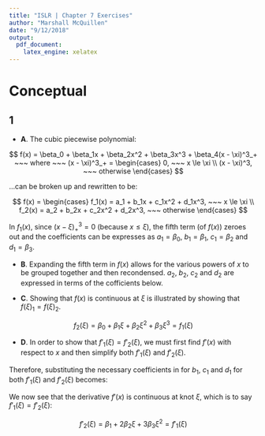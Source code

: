 ```yaml
---
title: "ISLR | Chapter 7 Exercises"
author: "Marshall McQuillen"
date: "9/12/2018"
output: 
  pdf_document: 
    latex_engine: xelatex
---
```


# Conceptual

## 1

* **A**. The cubic piecewise polynomial:

$$
f(x) = \beta_0 + \beta_1x + \beta_2x^2 + \beta_3x^3 + \beta_4(x - \xi)^3_+ ~~~ 
where ~~~ (x - \xi)^3_+ = 
\begin{cases}
0, ~~~ x \le \xi \\ 
(x - \xi)^3, ~~~ otherwise
\end{cases}
$$

\setlength{\leftskip}{1cm}

...can be broken up and rewritten to be:

$$
f(x) = 
\begin{cases}
f_1(x) = a_1 + b_1x + c_1x^2 + d_1x^3, ~~~ x \le \xi \\ 
f_2(x) = a_2 + b_2x + c_2x^2 + d_2x^3, ~~~ otherwise
\end{cases}
$$

In $f_1(x)$, since $(x - \xi)^3_+ = 0$ (because $x \le \xi$), the fifth term (of $f(x)$) zeroes out and the coefficients can be expresses as $a_1 = \beta_0, ~b_1 = \beta_1, ~c_1 = \beta_2$ and $d_1 = \beta_3$.

\setlength{\leftskip}{0cm}

* **B**. Expanding the fifth term in $f(x)$ allows for the various powers of $x$ to be grouped together and then recondensed. $a_2, ~b_2, ~c_2$ and $d_2$ are expressed in terms of the cofficients below.

\begin{align}
f_2(x) & = \beta_0 + \beta_1x + \beta_2x^2 + \beta_3x^3 + \beta_4(x - \xi)^3 \\
& = \beta_0 + \beta_1x + \beta_2x^2 + \beta_3x^3 + \beta_4(x - \xi)(x - \xi)(x - \xi) \\
& = \beta_0 + \beta_1x + \beta_2x^2 + \beta_3x^3 + \beta_4(x^2 - 2x\xi + \xi^2)(x - \xi) \\
& = \beta_0 + \beta_1x + \beta_2x^2 + \beta_3x^3 + \beta_4(x^3 -x^2\xi - 2x^2\xi + 2x\xi^2 + \xi^2x - \xi^3) \\
& = \beta_0 + \beta_1x + \beta_2x^2 + \beta_3x^3 + \beta_4(x^3 -3x^2\xi + 3x\xi^2 - \xi^3) \\
& = \beta_0 + \beta_1x + \beta_2x^2 + \beta_3x^3 + \beta_4x^3 -\beta_43x^2\xi +\beta_4 3x\xi^2 - \beta_4\xi^3 \\
& = (\beta_0  - \beta_4\xi^3) + (\beta_1x + \beta_4 3x\xi^2) + (\beta_2x^2 - \beta_43x^2\xi) + (\beta_3x^3 + \beta_4x^3) \\
& = (\beta_0 - \beta_4\xi^3) + (\beta_1 + 3\beta_4\xi^2)x + (\beta_2 - 3\beta_4\xi)x^2 + (\beta_3 + \beta_4)x^3 \\
f_2(x) & = a_2 + b_2x + c_2x^2 + d_2x^3 ~~~ where ~~~ \begin{cases}
                                                    a_2 = \beta_0 - \beta_4\xi^3 \\
                                                    b_2 = \beta_1 + 3\beta_4\xi^2 \\
                                                    c_2 = \beta_2 - 3\beta_4\xi \\
                                                    d_2 = \beta_3 + \beta_4
                                                    \end{cases}
\end{align}

\pagebreak

* **C**. Showing that $f(x)$ is continuous at $\xi$ is illustrated by showing that $f(\xi)_1 = f(\xi)_2$.

\begin{align}
f_1(\xi) & = a_1 + b_1(\xi) + c_1(\xi)^2 + d_1(\xi)^3 \\
& = \beta_0 + \beta_1(\xi) + \beta_2(\xi)^2 + \beta_3(\xi)^3 \\
\\
f_2(\xi) & = a_2 + b_2(\xi) + c_2(\xi)^2 + d_2(\xi)^3 \\
& = (\beta_0 - \beta_4\xi^3) + (\beta_1 + 3\beta_4\xi^2)(\xi) + (\beta_2 - 3\beta_4\xi)(\xi)^2 + (\beta_3 + \beta_4)(\xi)^3 \\
& = (\beta_0 - \beta_4\xi^3) + (\beta_1\xi + 3\beta_4\xi^3) + (\beta_2\xi^2 - 3\beta_4\xi^3) + (\beta_3\xi^3 + \beta_4\xi^3) \\
& = \beta_0 - \beta_4\xi^3 + \beta_1\xi + 3\beta_4\xi^3 + \beta_2\xi^2 - 3\beta_4\xi^3 + \beta_3\xi^3 + \beta_4\xi^3 \\
& = \beta_0 + \beta_1\xi + \beta_2\xi^2 + \beta_3\xi^3 + 3\beta_4\xi^3 - 3\beta_4\xi^3 + \beta_4\xi^3 - \beta_4\xi^3 \\
& = \beta_0 + \beta_1\xi + \beta_2\xi^2 + \beta_3\xi^3 + (3\beta_4\xi^3 - 3\beta_4\xi^3) + (\beta_4\xi^3 - \beta_4\xi^3) \\
f_2(\xi) & = \beta_0 + \beta_1\xi + \beta_2\xi^2 + \beta_3\xi^3
\end{align}

$$
f_2(\xi) = \beta_0 + \beta_1\xi + \beta_2\xi^2 + \beta_3\xi^3 = f_1(\xi)
$$

* **D**. In order to show that $f'_1(\xi) = f'_2(\xi)$, we must first find $f'(x)$ with respect to $x$ and then simplify both $f'_1(\xi)$ and $f'_2(\xi)$.

\begin{align}
f(x) & = a_1 + b_1x + c_1x^2 + d_1x^3 \\
f'(x) & = b_1 + 2c_1x + 3d_1x^2
\end{align}

\setlength{\leftskip}{1cm}

Therefore, substituting the necessary coefficients in for $b_1, ~c_1$ and $d_1$ for both $f'_1(\xi)$ and $f'_2(\xi)$ becomes:

\begin{align}
f'(x) & = b_1 + 2c_1x + 3d_1x^2 ~~~ then ~~~ \begin{cases}
                                            f'_1(\xi) = \beta_1 + 2\beta_2\xi + 3\beta_3\xi^2 \\
                                            f'_2(\xi) = (\beta_1 + 3\beta_4\xi^2) + 2(\beta_2 - 3\beta_4\xi )\xi + 3(\beta_3 + \beta_4)\xi^2
                                              \end{cases}
\end{align}

\begin{align}
f'_2(\xi) & = (\beta_1 + 3\beta_4\xi^2) + 2(\beta_2 - 3\beta_4\xi )\xi + 3(\beta_3 + \beta_4)\xi^2 \\
& = \beta_1 + 3\beta_4\xi^2 + 2\beta_2\xi - 6\beta_4\xi^2 + 3\beta_3\xi^2 + 3\beta_4\xi^2 \\
& = \beta_1 + 2\beta_2\xi + 3\beta_3\xi^2 + (3\beta_4\xi^2 + 3\beta_4\xi^2 - 6\beta_4\xi^2) \\
& = \beta_1 + 2\beta_2\xi + 3\beta_3\xi^2 + (6\beta_4\xi^2 - 6\beta_4\xi^2) \\
f'_2(\xi) & = \beta_1 + 2\beta_2\xi + 3\beta_3\xi^2
\end{align}


We now see that the derivative $f'(x)$ is continuous at knot $\xi$, which is to say $f'_1(\xi) = f'_2(\xi)$:

$$
f'_2(\xi) = \beta_1 + 2\beta_2\xi + 3\beta_3\xi^2 = f'_1(\xi)
$$

\setlength{\leftskip}{0cm}


